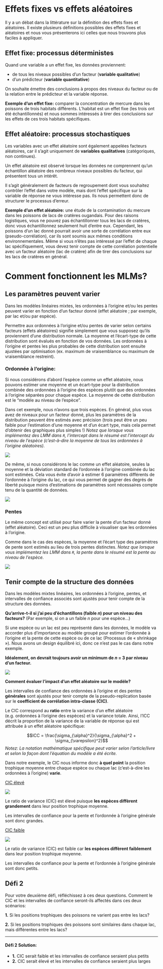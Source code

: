 # Effets fixes vs effets aléatoires

Il y a un débat dans la littérature sur la définition des effets fixes et aléatoires. Il existe plusieurs définitions possibles des effets fixes et aléatoires et nous vous présenterons ici celles que nous trouvons plus faciles à appliquer.

## Effet fixe: processus déterministes 

Quand une variable a un effet fixe, les données proviennent: 

- de tous les niveaux possibles d'un facteur (**variable qualitative**) 
- d'un prédicteur (**variable quantitative**)

On souhaite émettre des conclusions à propos des niveaux du facteur ou de la relation entre le prédicteur et la variable réponse.

**Exemple d'un effet fixe:** comparer la concentration de mercure dans les poissons de trois habitats différents. L'habitat est un effet fixe (les trois ont été échantillonnés) et nous sommes intéressés à tirer des conclusions sur les effets de ces trois habitats spécifiques.

## Effet aléatoire: processus stochastiques

Les variables avec un effet aléatoire sont également appelées facteurs aléatoires, car il s'agit uniquement de **variables qualitatives** (catégoriques, non continues). 

Un effet aléatoire est observé lorsque les données ne comprennent qu'un échantillon aléatoire des nombreux niveaux possibles du facteur, qui présentent tous un intérêt. 

Il s'agit généralement de facteurs de regroupement dont vous souhaitez contrôler l'effet dans votre modèle, mais dont l'effet spécifique sur la variable de réponse ne vous intéresse pas. Ils nous permettent donc de structurer le processus d'erreur.

**Exemple d'un effet aléatoire:** une étude de la contamination du mercure dans les poissons de lacs de cratères ougandais. Pour des raisons logistiques, vous ne pouvez pas échantillonner tous les lacs de cratères, donc vous échantillonnez seulement huit d'entre eux. Cependant, les poissons d'un lac donné pourrait avoir une sorte de corrélation entre eux (pseudo-corrélation), car ils sont soumis aux mêmes conditions environnementales. Même si vous n'êtes pas intéressé par l'effet de chaque lac spécifiquement, vous devez tenir compte de cette corrélation potentielle avec un facteur aléatoire (lac de cratère) afin de tirer des conclusions sur les lacs de cratères en général.

# Comment fonctionnent les MLMs?

## Les paramètres peuvent varier

Dans les modèles linéaires mixtes, les ordonnées à l'origine et/ou les pentes peuvent varier en fonction d'un facteur donné (effet aléatoire ; par exemple, par lac et/ou par espèce).

Permettre aux ordonnées à l'origine et/ou pentes de varier selon certains facteurs (effets aléatoires) signifie simplement que vous supposez qu'ils proviennent d'une distribution normale. La moyenne et l'écart-type de cette distribution sont évalués en fonction de vos données. Les ordonnées à l'origine et pentes les plus probables de cette distribution sont ensuite ajustées par optimisation (ex. maximum de vraisemblance ou maximum de vraisemblance restreint).

### Ordonnée à l'origine: {-}

Si nous considérons d'abord l'espèce comme un effet aléatoire, nous pouvons estimer une moyenne et un écart-type pour la distribution combinée des ordonnées à l'origine des espèces plutôt que des ordonnées à l'origine séparées pour chaque espèce. La moyenne de cette distribution est le "modèle au niveau de l'espèce". 

Dans cet exemple, nous n'avons que trois espèces. En général, plus vous avez de niveaux pour un facteur donné, plus les paramètres de la distribution peuvent être estimés avec précision (trois peut être un peu faible pour l'estimation d'une moyenne et d'un écart type, mais cela permet d'obtenir des graphiques plus simples !) *Notez que lorsque vous implémentez des LMM dans `R`, l'intercept dans le résumé est l'intercept du niveau de l'espèce (c'est-à-dire la moyenne de tous les ordonnées à l'origine aléatoires).*

![](images/fig_7_w5.png)

De même, si nous considérons le lac comme un effet aléatoire, seules la moyenne et la déviation standard de l'ordonnée à l'origine combinée du lac sont estimées. Cela vous évite d'avoir à estimer 6 paramètres différents de l'ordonnée à l'origine du lac, ce qui vous permet de gagner des degrés de liberté puisque moins d'estimations de paramètres sont nécessaires compte tenu de la quantité de données.

![](images/fig_8_w5.png)

### Pentes {-}

Le même concept est utilisé pour faire varier la pente d'un facteur donné (effet aléatoire). Ceci est un peu plus difficile à visualiser que les ordonnées à l'origine. 

Comme dans le cas des espèces, la moyenne et l'écart type des paramètres de pente sont estimés au lieu de trois pentes distinctes. *Notez que lorsque vous implémentez les LMM dans `R`, la pente dans le résumé est la pente au niveau de l'espèce.*

![](images/fig_9_w5.png)

## Tenir compte de la structure des données

Dans les modèles mixtes linéaires, les ordonnées à l'origine, pentes, et intervalles de confiance associés sont ajustés pour tenir compte de la structure des données.

**Qu'arrive-t-il si j'ai peu d'échantillons (faible $n$) pour un niveau des facteurs?** (Par exemple, si on a un faible $n$ pour une espèce...)

Si une espèce ou un lac est peu représenté dans les données, le modèle va accorder plus d'importance au modèle groupé pour estimer l'ordonnée à l'origine et la pente de cette espèce ou de ce lac (Processus de « shrinkage »). Nous avons un design équilibré ici, donc ce n'est pas le cas dans notre exemple.

**Idéalement, on devrait toujours avoir un minimum de $n$ = 3 par niveau d'un facteur.**

![](images/fig_12_w5.png)

**Comment évaluer l'impact d'un effet aléatoire sur le modèle?**

Les intervalles de confiance des ordonnées à l'origine et des pentes **générales** sont ajustés pour tenir compte de la pseudo-replication basée sur le **coefficient de corrélation intra-classe (CIC)**.

Le CIC correspond au **ratio** entre la variance d'un effet aléatoire (e.g. ordonnées à l'origine des espèces) et la variance totale. Ainsi, l'ICC décrit la proportion de la variance de la variable de réponse qui est attribuée à un effet aléatoire spécifique:

$$ICC = \frac{\sigma_{\alpha}^2}{\sigma_{\alpha}^2 + \sigma_{\varepsilon}^2}$$
*Notez: La notation mathématique spécifique peut varier selon l'article/livre et selon la façon dont l'équation du modèle a été écrite.*

Dans notre exemple, le CIC nous informe donc **à quel point** la position trophique moyenne entre chaque espèce ou chaque lac (c'est-à-dire les ordonnées à l'origine) **varie**.


<div class = 'two-col'>

<ins> CIC élevé </ins>

![](images/ICCplot2_qcbs.png)

Le ratio de variance (CIC) est élevé puisque **les espèces diffèrent grandement** dans leur position trophique moyenne.

Les intervalles de confiance pour la pente et l'ordonnée à l'origine générale sont donc grandes.

<ins> CIC faible </ins>

![](images/ICCplot_qcbs.png)

Le ratio de variance (CIC) est faible car **les espèces diffèrent faiblement** dans leur position trophique moyenne.

Les intervalles de confiance pour la pente et l'ordonnée à l'origine générale sont donc petits.

</div>


## Défi 2

Pour votre deuxième défi, réfléchissez à ces deux questions. Comment le CIC et les intervalles de confiance seront-ils affectés dans ces deux scénarios:

**1.** Si les positions trophiques des poissons ne varient pas entre les lacs?

**2.** Si les positions trophiques des poissons sont similaires dans chaque lac, mais différentes entre les lacs?

---

#### **Défi 2 Solution:** {-}

- **1.** CIC serait faible et les intervalles de confiance seraient plus petits
- **2.** CIC serait élevé et les intervalles de confiance seraient plus larges
